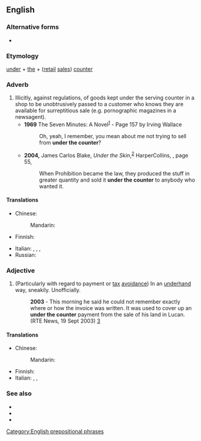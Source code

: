 {{also|under-the-counter}}

==English==

===Alternative forms===
* {{l|en|under-the-counter}}

===Etymology===
[[under]] + [[the]] + ([[retail]] [[sales]]) [[counter]]

===Adverb===
{{en-adv|more}}

# Illicitly, against regulations, of goods kept under the serving counter in a shop to be unobtrusively passed to a customer who knows they are available for surreptitious sale (e.g. pornographic magazines in a newsagent).
#* '''1969''' The Seven Minutes: A Novel<sup>[http://books.google.co.uk/books?id=RUo_AAAAIAAJ&q=%22under+the+counter%22&dq=%22under+the+counter%22]</sup> - Page 157 by Irving Wallace
#*: Oh, yeah, I remember, you mean about me not trying to sell from '''under the counter'''?
#* '''2004,''' James Carlos Blake, ''Under the Skin'',<sup>[http://books.google.com/books?id=fDeZe9KuC4gC]</sup> HarperCollins, {{ISBN|0060542438}}, page 55,
#*: When Prohibition became the law, they produced the stuff in greater quantity and sold it '''under the counter''' to anybody who wanted it.

====Translations====
{{trans-top|illicitly}}
* Chinese:
*: Mandarin: {{t-needed|cmn}}
* Finnish: {{t|fi|[[tiski|tiskin]] [[alta]]}}
{{trans-mid}}
* Italian: {{t+|it|sottobanco}}, {{t+|it|illecitamente}}, {{t+|it|fraudolento}}, {{t+|it|subdolamente}}
* Russian: {{t+|ru|и́з-под полы́}}
{{trans-bottom}}

===Adjective===
{{en-adj}}

# {{lb|en|British|Ireland|colloquial}} (Particularly with regard to payment or [[tax]] [[avoidance]]) In an [[underhand]] way, sneakily. Unofficially.
#: '''2003''' - This morning he said he could not remember exactly where or how the invoice was written. It was used to cover up an '''under the counter''' payment from the sale of his land in Lucan. (RTE News, 19 Sept 2003) [http://www.rte.ie/news/2003/0919/planning.html]

====Translations====
{{trans-top|unofficially}}
* Chinese:
*: Mandarin: {{t-needed|cmn}}
{{trans-mid}}
* Finnish: {{t+|fi|pimeä}}
* Italian: {{t+|it|illecito}}, {{t+|it|fraudolento}}, {{t+|it|irregolare}}
{{trans-bottom}}

===See also===
* {{l|en|under the table}}
* {{l|en|off the books}}
* {{l|en|nixer}}

[[Category:English prepositional phrases]]